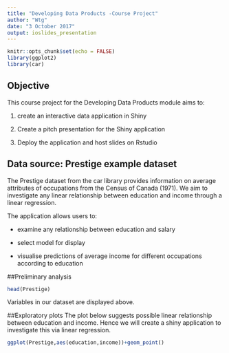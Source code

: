 ---
title: "Developing Data Products -Course Project"
author: "Wtg"
date: "3 October 2017"
output: ioslides_presentation
---

```{r setup, include=FALSE}
knitr::opts_chunk$set(echo = FALSE)
library(ggplot2)
library(car)
```

## Objective

This course project for the Developing Data Products module aims to: 

1. create an interactive data application in Shiny 

2. Create a pitch presentation for the Shiny application 

3. Deploy the application and host slides on Rstudio


## Data source: Prestige example dataset
The Prestige dataset from the car library provides information on average attributes of occupations from the Census of Canada (1971). We aim to investigate any linear relationship between education and income through a linear regression. 


The application allows users to: 

- examine any relationship between education and salary

- select model for display

- visualise predictions of average income for different occupations according to education

##Preliminary analysis 
```{r head, echo=TRUE }
head(Prestige)
```
Variables in our dataset are displayed above. 

##Exploratory plots 
The plot below suggests possible linear relationship between education and income. Hence we will create a shiny application to investigate this via linear regression.
```{r plot, echo = FALSE,width=3,height=3}
ggplot(Prestige,aes(education,income))+geom_point()
```

 

